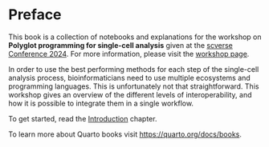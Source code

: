 # Preface {.unnumbered}

This book is a collection of notebooks and explanations for the workshop on **Polyglot programming for single-cell analysis** given at the [scverse Conference 2024](https://scverse.org/conference2024). For more information, please visit the [workshop page](https://cfp.scverse.org/2024/talk/AWKXCB/).

In order to use the best performing methods for each step of the single-cell analysis process, bioinformaticians need to use multiple ecosystems and programming languages. This is unfortunately not that straightforward. This workshop gives an overview of the different levels of interoperability, and how it is possible to integrate them in a single workflow.

To get started, read the [Introduction](intro.qmd) chapter.

To learn more about Quarto books visit <https://quarto.org/docs/books>.
